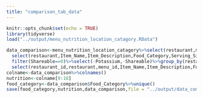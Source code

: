 ```yaml
---
title: "comparison_tab_data"
---
```


```r
knitr::opts_chunk$set(echo = TRUE)
library(tidyverse)
load("../output/menu_nutrition_location_catagory.RData")
```

```r
data_comparison<-menu_nutrition_location_catagory%>%select(restaurant,menu)%>%unnest(menu)%>%
  select(restaurant,Item_Name,Item_Description,Food_Category,Serving_Size,Serving_Size_Unit,Calories:Dietary_Fiber,Shareable)%>%
  filter(Shareable==0)%>%select(-Potassium,-Shareable)%>%group_by(restaurant)%>%arrange(restaurant)%>%nest()%>%ungroup%>%mutate(restaurant_id=row_number())%>%group_by(restaurant)%>%unnest()%>%mutate(menu_id=row_number())%>%
  select(restaurant_id,restaurant,menu_id,Item_Name,Item_Description,Food_Category,everything())
colname<-data_comparison%>%colnames()
nutrition<-colname[9:18]
food_category<-data_comparison$Food_Category%>%unique()
save(food_category,nutrition,data_comparison,file = "../output/data_comparison.RData")

```


